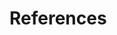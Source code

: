 # References 
<!--
To remove the indentation of the first entry.
-->
\noindent

<!--
To create a hanging indent and spacing between entries.  These three lines may need to be removed for styles that don't require the hanging indent.
-->

\setlength{\parindent}{-0.5cm}
\setlength{\leftskip}{0.5cm}
\setlength{\parskip}{8pt}

<div id="refs"></div>

<!--
Restore to defaults
-->

\indent
\setlength{\parindent}{17pt}
\setlength{\leftskip}{0pt}
\setlength{\parskip}{0pt}

\newpage
